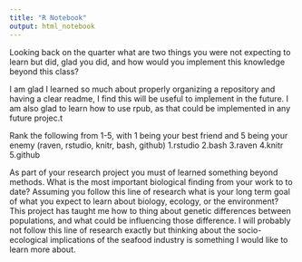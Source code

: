```yaml
---
title: "R Notebook"
output: html_notebook
---
```

Looking back on the quarter what are two things you were not expecting to learn but did, glad you did, and how would you implement this knowledge beyond this class?

I am glad I learned so much about properly organizing a repository and having a clear readme, I find this will be useful to implement in the future. I am also glad to learn how to use rpub, as that could be implemented in any future projec.t 

Rank the following from 1-5, with 1 being your best friend and 5 being your enemy (raven, rstudio, knitr, bash, github)
1.rstudio
2.bash
3.raven
4.knitr
5.github

As part of your research project you must of learned something beyond methods. What is the most important biological finding from your work to to date? Assuming you follow this line of research what is your long term goal of what you expect to learn about biology, ecology, or the environment?
This project has taught me how to thing about genetic differences between populations, and what could be influencing those difference. I will probably not follow this line of research exactly but thinking about the socio-ecological implications of the seafood industry is something I would like to learn more about. 
